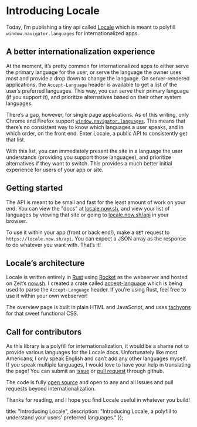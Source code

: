 
# Introducing Locale

Today, I’m publishing a tiny api called [Locale](https://locale.now.sh) which is meant to polyfill `window.navigator.languages` for internationalized apps.

## A better internationalization experience

At the moment, it’s pretty common for internationalized apps to either serve the primary language for the user, or serve the language the owner uses most and provide a drop down to change the language. On server-rendered applications, the `Accept-Language` header is available to get a list of the user’s preferred languages. This way, you can serve their primary language (if you support it), and prioritize alternatives based on their other system languages.

There’s a gap, however, for single page applications. As of this writing, only Chrome and Firefox support [`window.navigator.languages`](https://developer.mozilla.org/en-US/docs/Web/API/NavigatorLanguage/languages). This means that there’s no consistent way to know which languages a user speaks, and in which order, on the front end. Enter Locale, a public API to consistently get that list.

With this list, you can immediately present the site in a language the user understands (providing you support those languages), and prioritize alternatives if they want to switch. This provides a much better initial experience for users of your app or site.

## Getting started

The API is meant to be small and fast for the least amount of work on your end. You can view the "docs" at [locale.now.sh](https://locale.now.sh), and view your list of languages by viewing that site or going to [locale.now.sh/api](https://locale.now.sh/api) in your browser.

To use it within your app (front or back end!), make a `GET` request to `https://locale.now.sh/api`. You can expect a JSON array as the response to do whatever you want with. That’s it!

## Locale’s architecture

Locale is written entirely in [Rust](https://www.rust-lang.org) using [Rocket](https://rocket.rs) as the webserver and hosted on Zeit’s [now.sh](https://now.sh). I created a crate called [accept-language](https://crates.io/crates/accept-language) which is being used to parse the `Accept-Language` header. If you’re using Rust, feel free to use it within your own webserver!

The overview page is built in plain HTML and JavaScript, and uses [tachyons](https://tachyons.io) for that sweet functional CSS.

## Call for contributors

As this library is a polyfill for internationalization, it would be a shame not to provide various languages for the Locale docs. Unfortunately like most Americans, I only speak English and can’t add any other languages myself. If you speak multiple languages, I would love to have your help in translating the page! You can submit an [issue](https://github.com/mike-engel/locale/issues/new) or [pull request](https://github.com/mike-engel/locale/pulls/new) through github.

The code is fully [open source](https://github.com/mike-engel/locale) and open to any and all issues and pull requests beyond internationalization.

Thanks for reading, and I hope you find Locale useful in whatever you build!

  title: "Introducing Locale",
  description: "Introducing Locale, a polyfill to understand your users’ preferred languages."
});
